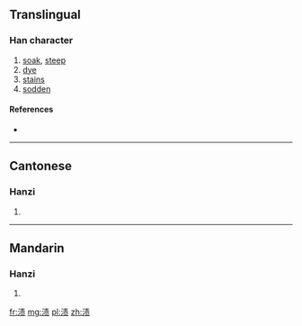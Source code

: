 {{also|漬}}
==Translingual==

===Han character===
{{Han char|rn=85|rad=水|as=08|sn=11|four=|canj=EQMO}}

# [[soak]], [[steep]]
# [[dye]]
# [[stains]]
# [[sodden]]

====References====
* {{Han ref|kx=0633.371|hdz=31639.010|uh=6E0D|ud=28173}}

----

==Cantonese==

===Hanzi===
{{yue-hanzi|jyut=|y=ji3|tra=漬}}

# {{defn|lang=yue|sort=水08}}

----

==Mandarin==

===Hanzi===
{{cmn-hanzi|tra=漬|pin=[[zì]] ([[zi4]])|wg=tzu<sup>4</sup>}}

# {{defn|lang=cmn|sort=水08}}

[[fr:渍]]
[[mg:渍]]
[[pl:渍]]
[[zh:渍]]